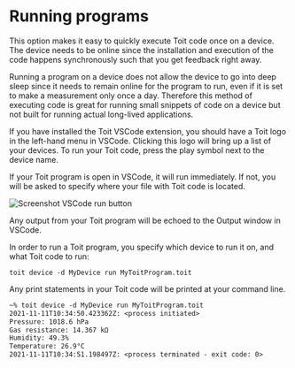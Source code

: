 
# Running programs

This option makes it easy to quickly execute Toit code once on a device. The device needs to be online since the installation and execution of the code happens synchronously such that you get feedback right away.

Running a program on a device does not allow the device to go into deep sleep since it needs to remain online for the program to run, even if it is set to make a measurement only once a day. Therefore this method of executing code is great for running small snippets of code on a device but not built for running actual long-lived applications.

<Tabs>
<Tab label="VSCode">

If you have installed the Toit VSCode extension, you should have a Toit logo in the left-hand menu in VSCode. Clicking this logo will bring up a list of your devices. To run your Toit code,
press the play symbol next to the device name.

If your Toit program is open in VSCode, it will run immediately. If not, you will be asked to specify where your file with Toit code is located.

<img src={vscode_run} alt="Screenshot VSCode run button" />

Any output from your Toit program will be echoed to the Output window in VSCode.


</Tab>
<Tab label="CLI">

In order to run a Toit program, you specify which device to run it on, and what Toit code to run:

```shell
toit device -d MyDevice run MyToitProgram.toit
```

Any print statements in your Toit code will be printed at your command line.

```txt
~% toit device -d MyDevice run MyToitProgram.toit
2021-11-11T10:34:50.423362Z: <process initiated>
Pressure: 1018.6 hPa
Gas resistance: 14.367 kΩ
Humidity: 49.3%
Temperature: 26.9°C
2021-11-11T10:34:51.198497Z: <process terminated - exit code: 0>

```
</Tab>
</Tabs>


